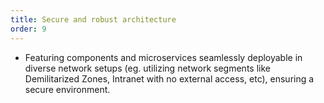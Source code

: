 ```yaml
---
title: Secure and robust architecture
order: 9
---
```


- Featuring components and microservices seamlessly deployable in diverse network setups (eg. utilizing network segments like Demilitarized Zones, Intranet with no external access, etc), ensuring a secure environment.
